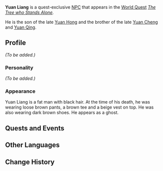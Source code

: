 {{Meta
<!-- Remove this template after adding the missing info -->
|missing_NPC_profile  = yes
}}
{{Character Infobox
|image            = NPC Yuan Liang.png
|region           = Liyue
|type             = Quest NPC
|deceased         = Past
|father           = Yuan Hong
|sibling          = Yuan Cheng
|sibling2         = Yuan Qing
}}
'''Yuan Liang''' is a quest-exclusive [[NPC]] that appears in the [[World Quest]] ''[[The Tree who Stands Alone]].''

He is the son of the late [[Yuan Hong]] and the brother of the late [[Yuan Cheng]] and [[Yuan Qing]].

==Profile==
<!-- detailed story/lore information goes here -->
''(To be added.)''

===Personality===
''(To be added.)''

===Appearance===
Yuan Liang is a fat man with black hair. At the time of his death, he was wearing loose brown pants, a brown tee and a beige vest on top. He was also wearing dark brown shoes. He appears as a ghost.

==Quests and Events==
{{Quest Appearances}}

==Other Languages==
{{Other Languages
|default_hidden = 1
|en      = Yuan Liang
|zhs     = 元良
|zhs_rm  = Yuán Liáng
|zht     = 元良
|zht_rm  = Yuán Liáng
|ja      = 元良
|ja_rm   = Gen Ryou{{Assumed}}
|ko      = 원량
|ko_rm   = 
|es      = Yuan Liang
|fr      = Yuan Liang
|ru      = Юань Лян
|th      = Yuan Liang
|vi      = Yuan Liang
|de      = Yuan Liang
|id      = Yuanliang
|pt      = Yuanliang
}}

==Change History==
{{Change History|1.0}}